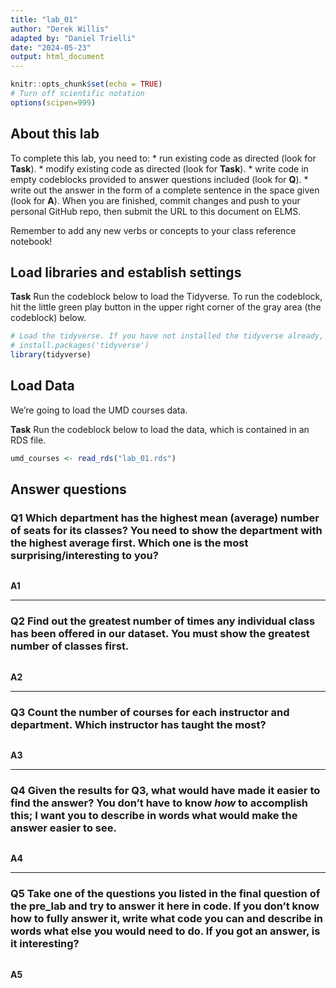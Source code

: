 ```yaml
---
title: "lab_01"
author: "Derek Willis"
adapted by: "Daniel Trielli"
date: "2024-05-23"
output: html_document
---
```


```r
knitr::opts_chunk$set(echo = TRUE)
# Turn off scientific notation
options(scipen=999)
```

## About this lab

To complete this lab, you need to: \* run existing code as directed (look for **Task**). \* modify existing code as directed (look for **Task**). \* write code in empty codeblocks provided to answer questions included (look for **Q**). \* write out the answer in the form of a complete sentence in the space given (look for **A**). When you are finished, commit changes and push to your personal GitHub repo, then submit the URL to this document on ELMS.

Remember to add any new verbs or concepts to your class reference notebook!

## Load libraries and establish settings

**Task** Run the codeblock below to load the Tidyverse. To run the codeblock, hit the little green play button in the upper right corner of the gray area (the codeblock) below.

```r
# Load the tidyverse. If you have not installed the tidyverse already, remove the # from the next line and run it first.  
# install.packages('tidyverse')
library(tidyverse)
```

## Load Data

We're going to load the UMD courses data.

**Task** Run the codeblock below to load the data, which is contained in an RDS file.

```r
umd_courses <- read_rds("lab_01.rds")
```

## Answer questions

### **Q1** Which department has the highest mean (average) number of seats for its classes? You need to show the department with the highest average first. Which one is the most surprising/interesting to you?

```r

```

**A1**

------------------------------------------------------------------------

### **Q2** Find out the greatest number of times any individual class has been offered in our dataset. You must show the greatest number of classes first.

```r

```

**A2**

------------------------------------------------------------------------

### **Q3** Count the number of courses for each instructor and department. Which instructor has taught the most?

```r

```

**A3**

------------------------------------------------------------------------

### **Q4** Given the results for Q3, what would have made it easier to find the answer? You don't have to know *how* to accomplish this; I want you to describe in words what would make the answer easier to see.

```r

```

**A4**

------------------------------------------------------------------------

### **Q5** Take one of the questions you listed in the final question of the pre_lab and try to answer it here in code. If you don't know how to fully answer it, write what code you can and describe in words what else you would need to do. If you got an answer, is it interesting?

```r

```

**A5**
